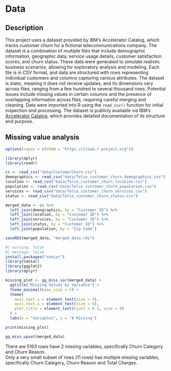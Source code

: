 # Data

## Description   
This project uses a dataset provided by IBM’s Accelerator Catalog, which tracks customer churn for a fictional telecommunications company. The dataset is a combination of multiple files that include demographic information, geographic data, service usage details, customer satisfaction scores, and churn status. These data were generated to simulate realistic business scenarios, allowing for exploratory analysis and modeling. Each file is in CSV format, and data are structured with rows representing individual customers and columns capturing various attributes. The dataset is static, meaning it does not receive updates, and its dimensions vary across files, ranging from a few hundred to several thousand rows. Potential issues include missing values in certain columns and the presence of overlapping information across files, requiring careful merging and cleaning. Data were imported into R using the `read_csv()` function for initial inspection and processing. The dataset is publicly available via IBM’s [Accelerator Catalog](https://accelerator.ca.analytics.ibm.com/), which provides detailed documentation of its structure and purpose.    

## Missing value analysis
```r
options(repos = c(CRAN = "https://cloud.r-project.org"))
```

```r
library(dplyr)
library(readr)

cc <- read_csv("data/CustomerChurn.csv")
demographics <- read_csv("data/Telco_customer_churn_demographics.csv")
location <- read_csv("data/Telco_customer_churn_location.csv")
population <- read_csv("data/Telco_customer_churn_population.csv")
services <- read_csv("data/Telco_customer_churn_services.csv")
status <- read_csv("data/Telco_customer_churn_status.csv")

merged_data <- cc %>%
  left_join(demographics, by = "Customer ID") %>%
  left_join(location, by = "Customer ID") %>%
  left_join(services, by = "Customer ID") %>%
  left_join(status, by = "Customer ID") %>%
  left_join(population, by = "Zip Code")

saveRDS(merged_data, "merged_data.rds")
```

```r
#| warning: false
#| message: false
install.packages("naniar")
library(naniar)
library(ggplot2)
library(dplyr)
```

```r
missing_plot <- gg_miss_var(merged_data) + 
  ggtitle("Missing Values by Variable") +
  theme_minimal(base_size = 5) +
  theme(
    axis.text.y = element_text(size = 4),
    axis.text.x = element_text(size = 6),
    plot.title = element_text(hjust = 0.5, size = 9) 
  ) +
  labs(x = "Variables", y = "# Missing")

print(missing_plot)

gg_miss_upset(merged_data)
```
       
There are 5163 rows have 2 missing variables, specifically Churn Category and Churn Reason.   
Only a very small subset of rows (11 rows) has multiple missing variables, specifically Churn Category, Churn Reason and Total Charges.
    